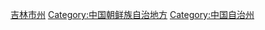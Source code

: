 {{Catmore|延边朝鲜族自治州}}
{{DEFAULTSORT:Yanbian}}
[[Category:吉林市州|]]
[[Category:中国朝鲜族自治地方|Category:中国朝鲜族自治地方]]
[[Category:中国自治州|Category:中国自治州]]